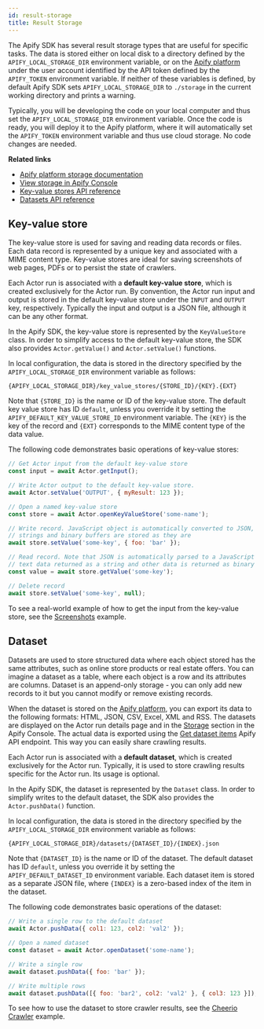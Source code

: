 ```yaml
---
id: result-storage
title: Result Storage
---
```



The Apify SDK has several result storage types that are useful for specific tasks. The data is stored either on local disk to a directory defined by the
`APIFY_LOCAL_STORAGE_DIR` environment variable, or on the [Apify platform](../guides/apify-platform) under the user account
identified by the API token defined by the `APIFY_TOKEN` environment variable. If neither of these variables is defined, by default Apify SDK sets
`APIFY_LOCAL_STORAGE_DIR` to `./storage` in the current working directory and prints a warning.

Typically, you will be developing the code on your local computer and thus set the `APIFY_LOCAL_STORAGE_DIR` environment variable. Once the code is
ready, you will deploy it to the Apify platform, where it will automatically set the `APIFY_TOKEN` environment variable and thus use cloud storage. No
code changes are needed.

**Related links**

- [Apify platform storage documentation](https://docs.apify.com/storage)
- [View storage in Apify Console](https://console.apify.com/storage)
- [Key-value stores API reference](https://apify.com/docs/api/v2#/reference/key-value-stores)
- [Datasets API reference](https://docs.apify.com/api/v2#/reference/datasets)

## Key-value store

The key-value store is used for saving and reading data records or files. Each data record is represented by a unique key and associated with a MIME
content type. Key-value stores are ideal for saving screenshots of web pages, PDFs or to persist the state of crawlers.

Each Actor run is associated with a **default key-value store**, which is created exclusively for the Actor run. By convention, the Actor run input and output is stored in the default key-value store under the `INPUT` and `OUTPUT` key, respectively. Typically the input and output is a JSON file, although it can be any other format.

In the Apify SDK, the key-value store is represented by the <ApiLink to="apify/class/KeyValueStore">`KeyValueStore`</ApiLink> class. In order to simplify access to the default key-value store, the SDK also provides <ApiLink to="apify/class/Actor#getValue">`Actor.getValue()`</ApiLink> and <ApiLink to="apify/class/Actor#setValue">`Actor.setValue()`</ApiLink> functions.

In local configuration, the data is stored in the directory specified by the `APIFY_LOCAL_STORAGE_DIR` environment variable as follows:

```
{APIFY_LOCAL_STORAGE_DIR}/key_value_stores/{STORE_ID}/{KEY}.{EXT}
```

Note that `{STORE_ID}` is the name or ID of the key-value store. The default key value store has ID `default`, unless you override it by setting the
`APIFY_DEFAULT_KEY_VALUE_STORE_ID` environment variable. The `{KEY}` is the key of the record and `{EXT}` corresponds to the MIME content type of the
data value.

The following code demonstrates basic operations of key-value stores:

```javascript
// Get Actor input from the default key-value store
const input = await Actor.getInput();

// Write Actor output to the default key-value store.
await Actor.setValue('OUTPUT', { myResult: 123 });

// Open a named key-value store
const store = await Actor.openKeyValueStore('some-name');

// Write record. JavaScript object is automatically converted to JSON,
// strings and binary buffers are stored as they are
await store.setValue('some-key', { foo: 'bar' });

// Read record. Note that JSON is automatically parsed to a JavaScript object,
// text data returned as a string and other data is returned as binary buffer
const value = await store.getValue('some-key');

// Delete record
await store.setValue('some-key', null);
```

To see a real-world example of how to get the input from the key-value store, see the [Screenshots](../examples/capture-screenshot) example.

## Dataset

Datasets are used to store structured data where each object stored has the same attributes, such as online store products or real estate offers. You
can imagine a dataset as a table, where each object is a row and its attributes are columns. Dataset is an append-only storage - you can only add new
records to it but you cannot modify or remove existing records.

When the dataset is stored on the [Apify platform](../guides/apify-platform), you can export its data to the following formats: HTML,
JSON, CSV, Excel, XML and RSS. The datasets are displayed on the Actor run details page and in the
[Storage](https://console.apify.com/storage) section in the Apify Console. The actual data is exported using the
[Get dataset items](https://apify.com/docs/api/v2#/reference/datasets/item-collection/get-items) Apify API endpoint. This
way you can easily share crawling results.

Each Actor run is associated with a **default dataset**, which is created exclusively for the Actor run. Typically, it is used to store crawling
results specific for the Actor run. Its usage is optional.

In the Apify SDK, the dataset is represented by the <ApiLink to="apify/class/Dataset">`Dataset`</ApiLink> class. In order to simplify writes to the default dataset, the SDK
also provides the <ApiLink to="apify/class/Actor#pushData">`Actor.pushData()`</ApiLink> function.

In local configuration, the data is stored in the directory specified by the `APIFY_LOCAL_STORAGE_DIR` environment variable as follows:

```
{APIFY_LOCAL_STORAGE_DIR}/datasets/{DATASET_ID}/{INDEX}.json
```

Note that `{DATASET_ID}` is the name or ID of the dataset. The default dataset has ID `default`, unless you override it by setting the
`APIFY_DEFAULT_DATASET_ID` environment variable. Each dataset item is stored as a separate JSON file, where `{INDEX}` is a zero-based index of the
item in the dataset.

The following code demonstrates basic operations of the dataset:

```javascript
// Write a single row to the default dataset
await Actor.pushData({ col1: 123, col2: 'val2' });

// Open a named dataset
const dataset = await Actor.openDataset('some-name');

// Write a single row
await dataset.pushData({ foo: 'bar' });

// Write multiple rows
await dataset.pushData([{ foo: 'bar2', col2: 'val2' }, { col3: 123 }]);
```

To see how to use the dataset to store crawler results, see the [Cheerio Crawler](../examples/cheerio-crawler) example.
